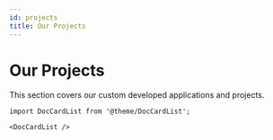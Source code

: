 ```yaml
---
id: projects
title: Our Projects
---
```


# Our Projects

This section covers our custom developed applications and projects.


```mdx-code-block
import DocCardList from '@theme/DocCardList';

<DocCardList />
```